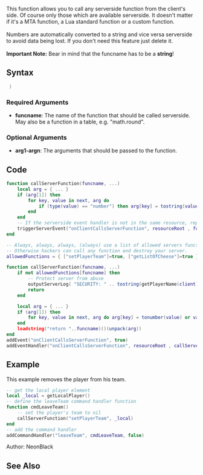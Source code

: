 {{Useful Function}}
<lowercasetitle/>
{{Warning|It is strongly advised that you validate the functions being called or potentially a client can do anything they want with your server - banning players, adding themselves as admin (depending how well your ACL is set up) etc. This is why this function is not built into MTA.}}
This function allows you to call any serverside function from the client's side. Of course only those which are available serverside. It doesn't matter if it's a MTA function, a Lua standard function or a custom function.
<br /><br />
Numbers are automatically converted to a string and vice versa serverside to avoid data being lost. If you don't need this feature just delete it.
<br /><br />
'''Important Note:''' Bear in mind that the funcname has to be a '''string'''!

==Syntax==
<syntaxhighlight lang="lua"> )</syntaxhighlight>

===Required Arguments===
* '''funcname''': The name of the function that should be called serverside. May also be a function in a table, e.g. "math.round".

===Optional Arguments===
{{OptionalArg}}
* '''arg1-argn''': The arguments that should be passed to the function.

==Code==
<section name="Clientside Script" class="client" show="true">
<syntaxhighlight lang="lua">
function callServerFunction(funcname, ...)
    local arg = { ... }
    if (arg[1]) then
        for key, value in next, arg do
            if (type(value) == "number") then arg[key] = tostring(value) end
        end
    end
    -- If the serverside event handler is not in the same resource, replace 'resourceRoot' with the appropriate element
    triggerServerEvent("onClientCallsServerFunction", resourceRoot , funcname, unpack(arg))
end
</syntaxhighlight>
</section>
<section name="Serverside Script" class="server" show="true">
<syntaxhighlight lang="lua">
-- Always, always, always, (always) use a list of allowed servers functions.
-- Otherwise hackers can call any function and destroy your server.
allowedFunctions = { ["setPlayerTeam"]=true, ["getListOfCheese"]=true }

function callServerFunction(funcname, ...)
    if not allowedFunctions[funcname] then
        -- Protect server from abuse
        outputServerLog( "SECURITY: " .. tostring(getPlayerName(client)) .. " tried to use function " .. tostring(funcname) )
        return
    end

    local arg = { ... }
    if (arg[1]) then
        for key, value in next, arg do arg[key] = tonumber(value) or value end
    end
    loadstring("return "..funcname)()(unpack(arg))
end
addEvent("onClientCallsServerFunction", true)
addEventHandler("onClientCallsServerFunction", resourceRoot , callServerFunction)
</syntaxhighlight>
</section>

==Example==
<section name="Client" class="client" show="true">
This example removes the player from his team.
<syntaxhighlight lang="lua">
-- get the local player element
local _local = getLocalPlayer()
-- define the leaveTeam command handler function
function cmdLeaveTeam()
    -- set the player's team to nil
    callServerFunction("setPlayerTeam", _local)
end
-- add the command handler
addCommandHandler("leaveTeam", cmdLeaveTeam, false)
</syntaxhighlight>
</section>

Author: NeonBlack

==See Also==
{{Useful_Functions}}